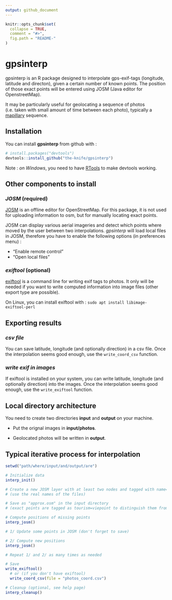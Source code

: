 ```yaml
---
output: github_document
---
```


<!-- README.md is generated from README.Rmd. Please edit that file -->

```r
knitr::opts_chunk$set(
  collapse = TRUE,
  comment = "#>",
  fig.path = "README-"
)
```

# gpsinterp

gpsinterp is an R package designed to interpolate gps-exif-tags (longitude, latitude
and directon), given a certain number of known points. The position of those exact points will be entered using JOSM (Java editor for OpenstreetMap).

It may be particularly useful for geolocating a sequence of photos (i.e. taken with small amount of time between each photo), typically a [mapillary](http://mapillary.com/app) sequence.

## Installation

You can install **gpsinterp** from github with :

```r
# install.packages("devtools")
devtools::install_github("the-knife/gpsinterp")
```
Note : _on Windows_, you need to have [RTools](https://cran.r-project.org/bin/windows/Rtools) to make devtools working.

## Other components to install

### _JOSM_ (required)

[JOSM](http://josm.openstreetmap.de) is an offline editor for OpenStreetMap. For this package, it is not used for uploading information to osm, but for manually locating exact points.

JOSM can display various aerial imageries and detect which points where moved by the user between two interpolations. *gpsinterp* will load local files in JOSM, therefore you have to enable the following options (in preferences menu) :

* "Enable remote control"
* "Open local files"

### _exiftool_ (optional)

[exiftool](http://sno.phy.queensu.ca/~phil/exiftool/) is a command line for writing exif tags to photos. It only will be needed if you want to write computed information into
image files (other export type are possible).

On Linux, you can install exiftool with : ``sudo apt install libimage-exiftool-perl``

## Exporting results

### _csv file_

You can save latitude, longitude (and optionally direction) in a csv file.
Once the interpolation seems good enough, use the ``write_coord_csv`` function.

### _write exif in images_

If exiftool is installed on your system, you can write latitude, longitude (and optionally direction) into the images.
Once the interpolation seems good enough, use the ``write_exiftool`` function.

## Local directory architecture

You need to create two directories **input** and **output** on your machine.

* Put the orignal images in **input/photos**.

* Geolocated photos will be written in **output**.

## Typical iterative process for interpolation

```r
setwd("path/where/input/and/output/are")

# Initialize data
interp_init()

# Create a new JOSM layer with at least two nodes and tagged with name="photo_xxx.JPG"
# (use the real names of the files)

# Save as "approx.osm" in the input directory
# (exact points are tagged as tourism=viepoint to distinguish them from interpolated ones)

# Compute positions of missing points
interp_josm()

# 1/ Update some points in JOSM (don't forget to save)

# 2/ Compute new positions
interp_josm()

# Repeat 1/ and 2/ as many times as needed

# Save
write_exiftool()
  # or (if you don't have exiftool)
  write_coord_csv(file = "photos_coord.csv")

# Cleanup (optional, see help page)
interp_cleanup()
```
